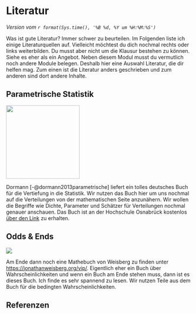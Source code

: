 # Literatur {#sec-literatur}

*Version vom `r format(Sys.time(), '%B %d, %Y um %H:%M:%S')`*

Was ist gute Literatur? Immer schwer zu beurteilen. Im Folgenden liste ich einige Literaturquellen auf. Vielleicht möchtest du dich nochmal rechts oder links weiterbilden. Du musst aber nicht um die Klausur bestehen zu können. Siehe es eher als ein Angebot. Neben diesem Modul musst du vermutlich noch andere Module belegen. Deshalb hier eine Auswahl Literatur, die dir helfen mag. Zum einen ist die Literatur anders geschrieben und zum anderen sind dort andere Inhalte.

## Parametrische Statistik

![](images/dormann.jpg){fig-align="center" width="200"}

Dormann [-@dormann2013parametrische] liefert ein tolles deutsches Buch für die Vertiefung in die Statistik. Wir nutzen das Buch hier um uns nochmal auf die Verteilungen von der mathematischen Seite anzunähern. Wir wollen die Begriffe wie Dichte, Parameter und Schätzer für Verteilungen nochmal genauer anschauen. Das Buch ist an der Hochschule Osnabrück kostenlos [über den Link](https://link.springer.com/book/10.1007/978-3-662-54684-0) zu erhalten.

## Odds & Ends

![](images/odds_and_ends.PNG){fig-align="center"}

Am Ende dann noch eine Mathebuch von Weisberg zu finden unter <https://jonathanweisberg.org/vip/>. Eigentlich eher ein Buch über Wahrscheinlichkeiten und wenn ein Buch am Ende stehen muss, dann ist es dieses Buch. Ich finde es sehr spannend zu lesen. Wir nutzen Teile aus dem Buch für die bedingten Wahrscheinlichkeiten.

## Referenzen {.unnumbered}
